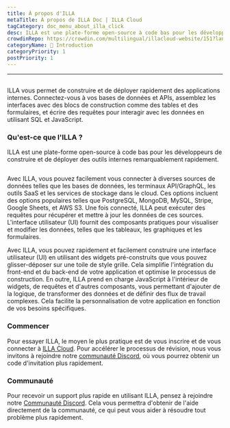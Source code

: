 ```yaml
---
title: À propos d'ILLA
metaTitle: À propos de ILLA Doc | ILLA Cloud
tagCategory: doc_menu_about_illa_click
desc: ILLA est une plate-forme open-source à code bas pour les développeurs de construire et de déployer des outils internes remarquablement rapidement.
crowdinRepo: https://crowdin.com/multilingual/illacloud-website/151?languages=fr&filter=basic&value=0
categoryName: 👋 Introduction
categoryPriority: 1
postPriority: 1
---
```


* * *

## <h2 hidden>À propos d'ILL</h2>

ILLA vous permet de construire et de déployer rapidement des applications internes. Connectez-vous à vos bases de données et APIs, assemblez les interfaces avec des blocs de construction comme des tables et des formulaires, et écrire des requêtes pour interagir avec les données en utilisant SQL et JavaScript.

### Qu'est-ce que l'ILLA ?

ILLA est une plate-forme open-source à code bas pour les développeurs de construire et de déployer des outils internes remarquablement rapidement.

<img
  src='https://cdn.illacloud.com/official-website/img/docs/introduction/about-illa-cloud.png'
  alt=""
/>

Avec ILLA, vous pouvez facilement vous connecter à diverses sources de données telles que les bases de données, les terminaux API/GraphQL, les outils SaaS et les services de stockage dans le cloud. Ces options incluent des options populaires telles que PostgreSQL, MongoDB, MySQL, Stripe, Google Sheets, et AWS S3. Une fois connecté, ILLA peut exécuter des requêtes pour récupérer et mettre à jour les données de ces sources. L'interface utilisateur (UI) fournit des composants pratiques pour visualiser et modifier les données, telles que les tableaux, les graphiques et les formulaires.

Avec ILLA, vous pouvez rapidement et facilement construire une interface utilisateur (UI) en utilisant des widgets pré-construits que vous pouvez glisser-déposer sur une toile de style grille. Cela simplifie l'intégration du front-end et du back-end de votre application et optimise le processus de construction. En outre, ILLA prend en charge JavaScript à l'intérieur de widgets, de requêtes et d'autres composants, vous permettant d'ajouter de la logique, de transformer des données et de définir des flux de travail complexes. Cela facilite la personnalisation de votre application en fonction de vos besoins spécifiques.

### Commencer

Pour essayer ILLA, le moyen le plus pratique est de vous inscrire et de vous connecter à [ILLA Cloud](https://cloud.illacloud.com/). 
Pour accélérer le processus de révision, nous vous invitons à rejoindre notre [communauté Discord](https://discord.gg/illacloud), où vous pourrez obtenir un code d'invitation plus rapidement.

### Communauté

Pour recevoir un support plus rapide en utilisant ILLA, pensez à rejoindre notre [Communauté Discord](https://discord.gg/illacloud). Cela vous permettra d'obtenir de l'aide directement de la communauté, ce qui peut vous aider à résoudre tout problème plus rapidement. 
